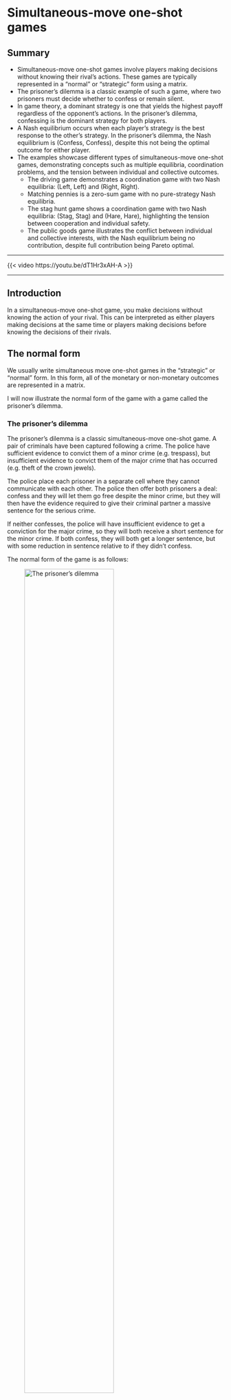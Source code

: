 # Simultaneous-move one-shot games

## Summary {.unnumbered}

- Simultaneous-move one-shot games involve players making decisions without knowing their rival's actions. These games are typically represented in a "normal" or "strategic" form using a matrix.
- The prisoner's dilemma is a classic example of such a game, where two prisoners must decide whether to confess or remain silent.
- In game theory, a dominant strategy is one that yields the highest payoff regardless of the opponent's actions. In the prisoner's dilemma, confessing is the dominant strategy for both players.
- A Nash equilibrium occurs when each player's strategy is the best response to the other's strategy. In the prisoner's dilemma, the Nash equilibrium is (Confess, Confess), despite this not being the optimal outcome for either player.
- The examples showcase different types of simultaneous-move one-shot games, demonstrating concepts such as multiple equilibria, coordination problems, and the tension between individual and collective outcomes.
    - The driving game demonstrates a coordination game with two Nash equilibria: (Left, Left) and (Right, Right).
    - Matching pennies is a zero-sum game with no pure-strategy Nash equilibria.
    - The stag hunt game shows a coordination game with two Nash equilibria: (Stag, Stag) and (Hare, Hare), highlighting the tension between cooperation and individual safety.
    - The public goods game illustrates the conflict between individual and collective interests, with the Nash equilibrium being no contribution, despite full contribution being Pareto optimal.

---

::: {.content-visible when-format="html"}

{{< video https://youtu.be/dT1Hr3xAH-A >}}

---

:::

## Introduction

In a simultaneous-move one-shot game, you make decisions without knowing the action of your rival. This can be interpreted as either players making decisions at the same time or players making decisions before knowing the decisions of their rivals.

## The normal form

We usually write simultaneous move one-shot games in the “strategic” or “normal” form. In this form, all of the monetary or non-monetary outcomes are represented in a matrix. 

I will now illustrate the normal form of the game with a game called the prisoner's dilemma.

### The prisoner's dilemma

The prisoner’s dilemma is a classic simultaneous-move one-shot game. A pair of criminals have been captured following a crime. The police have sufficient evidence to convict them of a minor crime (e.g. trespass), but insufficient evidence to convict them of the major crime that has occurred (e.g. theft of the crown jewels).

The police place each prisoner in a separate cell where they cannot communicate with each other. The police then offer both prisoners a deal: confess and they will let them go free despite the minor crime, but they will then have the evidence required to give their criminal partner a massive sentence for the serious crime.

If neither confesses, the police will have insufficient evidence to get a conviction for the major crime, so they will both receive a short sentence for the minor crime. If both confess, they will both get a longer sentence, but with some reduction in sentence relative to if they didn't confess.

The normal form of the game is as follows:

![The prisoner's dilemma](img/prisoners-dilemma-1.jpg){#fig-prisoners-dilemma width=70%}

Prisoners A and B have two actions available: to confess and to stay silent. The numbers in the matrix represent the payoffs from each combination of actions, in this case, the number of years they will serve in prison. A higher number is therefore a worse outcome. The left number in each cell of the matrix represents the payoff to the row player, Prisoner A. The number on the right of each matrix cell is the payoff to the column player, Prisoner B.

For example, if both Prisoner A and Prisoner B choose to confess, they each receive a prison sentence of five years. If Prisoner A confesses and Prisoner B remains silent, Prisoner A gets off without a prison sentence, whereas Prisoner B gets twenty years.

Equipped with the normal form of the game, we can determine what each player wants to do in response to each action of the other player.

For example, we can see that if Prisoner B confesses, Prisoner A can either confess and receive five years in prison, or remain silent and receive 20 years in prison. They would choose to confess.

We indicate the preferred action in response to another player's action by circling the relevant payoff. For example:

![The prisoner's dilemma: representing preferred actions](img/prisoners-dilemma-2.jpg){#fig-prisoners-dilemma-circle width=70%}

If Prisoner B remains silent, Prisoner A could either confess and escape without a sentence, or remain silent and receive a sentence of one year in prison. They would prefer to confess.

We can then work through the same process for Prisoner B's actions. 

If Prisoner A confesses, Prisoner B can either confess and receive five years in prison, or remain silent and receive 20 years in prison. They would choose to confess.

If Prisoner A remains silent, Prisoner B could either confess, and escape without a sentence, or remain silent, and receive a sentence of one year in prison. They would prefer to confess.

Indicating this set of preferred actions in response to that of the other player gives us this completed matrix.

![The prisoner's dilemma solved](img/prisoners-dilemma-3.jpg){#fig-prisoners-dilemma-solved width=70%}

## Dominant strategies

Before examining this matrix further, I will now introduce the concept of the dominant strategy.

A strategy is dominant if it gives a higher payoff than every other strategy, for every strategy that your rivals play.

A strategy is strictly dominant if it gives a strictly higher payoff than every other strategy, for every strategy that your rivals play.

If you have a strictly dominant strategy, you should play it for sure.

In a dominant strategy equilibrium, all players choose a dominant strategy.

In the prisoner's dilemma, both players have a dominant strategy to confess. No matter what the other player does, confessing is better than remaining silent.

## Nash equilibrium

Another important concept is the Nash equilibrium.

A set of strategies is a Nash equilibrium if every player is playing a best response to their rivals’ strategies. No one has an incentive to change strategy.

A Nash equilibrium is self-enforcing and stable. If the players agree to play a certain way, they’ll both do it. Unilateral deviations are not worthwhile.

The prisoner's dilemma has a single Nash equilibrium: (Confess, Confess). Visually, where the preferred response of both players to the other player's action falls within the same cell, this indicates a Nash equilibrium.

## Simultaneous-move one-shot game examples

::: {.content-visible when-format="html"}

{{< video https://youtu.be/e_pcFBB9y5I >}}

---

:::

In this part, I will show some examples of simultaneous-move one-shot games.

### The driving game

Consider the following game between two players deciding what side of the road to drive on. They can drive on the left or the right. If they both drive on the left or right when they approach each other, they will successfully pass. If one drives on the left and the other on the right, they will crash.

![The driving game](img/driving-game-1.jpg){#fig-driving-game width=70%}

What are the Nash equilibria?

If Driver 2 drives on the left, Driver 1 can either successfully drive on the left, or drive on the right and crash. They would choose to drive on the left. If Driver 2 drives on the right, Driver 1 can either successfully drive on the right, or drive on the left and crash. They would choose to drive on the right.

Similarly, if Driver 1 drives on the left, Driver 2 can either successfully drive on the left, or drive on the right and crash. They would choose to drive on the left. If Driver 1 drives on the right, Driver 2 can either successfully drive on the right, or drive on the left and crash. They would choose to drive on the right.

We can see from the matrix that there are two Nash equilibria. The Nash equilibria are (Left, Left) and (Right, Right). If both drivers are driving on the left, neither has an incentive to change their strategy. If both drivers are driving on the right, again,  neither has an incentive to change.

![The driving game solved](img/driving-game-2.jpg){#fig-driving-game-solved width=70%}

### Matching pennies

The next game, called matching pennies, involves two players, Even and Odd, who each have a penny. Each player must select one side of the penny and simultaneously show the penny to the other player. If the pennies match, Even wins. If they don’t match, Odd wins.

![Matching pennies](img/matching-pennies-1.jpg){#fig-matching-pennies width=70%}

What are the Nash equilibria?

To determine this, we work through the matrix as we did in the previous example.

If Odd shows heads, Even can either show heads and win, or show tails and lose. They would choose to show heads. If Odd shows tails, Even can either show tails and win, or show heads and lose. They would choose to show tails.

Similarly, if Even shows heads, Odd can either show tails and win, or show heads and lose. They would choose to show tails. If Even shows tails, Odd can either show heads and win, or show tails and lose. They would choose to show tails.

![Matching pennies solved](img/matching-pennies-2.jpg){#fig-matching-pennies-solved width=70%}

There are no pure-strategy Nash equilibria for this game. For any combination of heads and tails, one of the players would want to change their choice.

There are what are called "mixed-strategy Nash equilibria" in this game, but mixed-strategy equilibria are beyond the scope of this subject.

### The stag hunt

Consider the "stag hunt game" between two players deciding what animal they will hunt. Both hunters need to cooperate to catch the stag. They can catch a hare by themselves, but it provides less meat.

![The stag hunt game](img/stag-hunt-1.jpg){#fig-stag-hunt width=70%}

What are the Nash equilibria?

If Hunter 2 hunts the stag, Hunter 1 can either hunt the stag and catch it, or hunt the hare and catch it. They would choose to hunt the stag as it gives a payoff of 3 compared to 1. If Hunter 2 hunts the hare, Hunter 1 can either hunt the stag and not catch it, or hunt the hare and catch it. They would choose to hunt the hare as it gives a payoff of 1 compared to 0.

Similarly, if Hunter 1 hunts the stag, Hunter 2 can either hunt the stag and catch it, or hunt the hare and catch it. They would choose to hunt the stag as it gives a payoff of 3 compared to 1. If Hunter 1 hunts the hare, Hunter 2 can either hunt the stag and not catch it, or hunt the hare and catch it. They would choose to hunt the hare as it gives a payoff of 1 compared to 0.

![The stag hunt game solved](img/stag-hunt-2.jpg){#fig-stag-hunt-solved width=70%}

The Nash equilibria are (Stag, Stag) and (Hare, Hare). On either pair of strategies, neither player has incentive to change. It is an open question, however, as to which Nash equilibrium might emerge if they were to play the game.

### The public goods game

The final game I will consider in this part is the public goods game.

In this game, each participant is given an initial endowment.

Each participant secretly and simultaneously chooses how much of their endowment they wish to contribute to a public pot.

The money in the public pot is multiplied by some amount and split evenly between the players. Typically, the multiple applied to the pot is greater than 1, but less than the number of players.

For example, five players might each be given $10, with the pot doubled. Suppose they each contribute \$5 of their \$10 endowment to the pot. The \$25 contributed to the pot is multiplied by 2 to a total of \$50. Each player then receives $10 from the pot, giving them \$15 in total.

![The public goods game](img/public-goods-game-1.png){#fig-public-goods-game-1 width=80%}

In Nash equilibrium in the public goods game, nobody transfers anything to the pot. Any contributions are split between all players, so if there are more players than the multiple, which is normally the case by design, contributions result in a loss to that individual player.

Consider the previous game, but this time Player E contributes nothing. There is then \$20 in the pot, which is doubled to $40. The pot is then split equally between the players, each receiving $8 from the pot. The result is that Player E is better off having not contributed, ending with \$18, compared to the \$15 they would have received had they contributed \$5 like the other players.

![The public goods game with defection](img/public-goods-game-2.png){#fig-public-goods-game-2 width=80%}

The Pareto optimal result, however, is for all players to contribute their full endowment and each receives back their multiplied contribution. However, the Pareto optimal result is not stable, as each player has an incentive to defect and contribute nothing.

![The public goods game with cooperation](img/public-goods-game-3.png){#fig-public-goods-game-3 width=80%}
